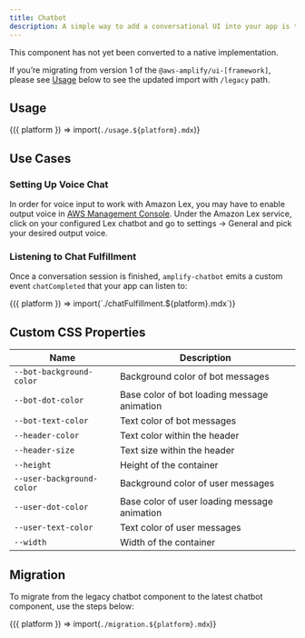 ```yaml
---
title: Chatbot
description: A simple way to add a conversational UI into your app is to use our ChatBot Component.
---
```



<Alert variation="info" heading="Web Component">
This component has not yet been converted to a native implementation.

If you’re migrating from version 1 of the `@aws-amplify/ui-[framework]`, please see [Usage](#usage) below to see the updated import with `/legacy` path.

</Alert>

## Usage

<Fragment>{({ platform }) => import(`./usage.${platform}.mdx`)}</Fragment>

## Use Cases

### Setting Up Voice Chat

In order for voice input to work with Amazon Lex, you may have to enable output voice in [AWS Management Console](https://console.aws.amazon.com/console/home). Under the Amazon Lex service, click on your configured Lex chatbot and go to settings -> General and pick your desired output voice.

### Listening to Chat Fulfillment

Once a conversation session is finished, `amplify-chatbot` emits a custom event `chatCompleted` that your app can listen to:

<Fragment>
  {({ platform }) => import(`./chatFulfillment.${platform}.mdx`)}
</Fragment>

## Custom CSS Properties

| Name                      | Description                                  |
| ------------------------- | -------------------------------------------- |
| `--bot-background-color`  | Background color of bot messages             |
| `--bot-dot-color`         | Base color of bot loading message animation  |
| `--bot-text-color`        | Text color of bot messages                   |
| `--header-color`          | Text color within the header                 |
| `--header-size`           | Text size within the header                  |
| `--height`                | Height of the container                      |
| `--user-background-color` | Background color of user messages            |
| `--user-dot-color`        | Base color of user loading message animation |
| `--user-text-color`       | Text color of user messages                  |
| `--width`                 | Width of the container                       |

## Migration

To migrate from the legacy chatbot component to the latest chatbot component, use the steps below:

<Fragment>{({ platform }) => import(`./migration.${platform}.mdx`)}</Fragment>
